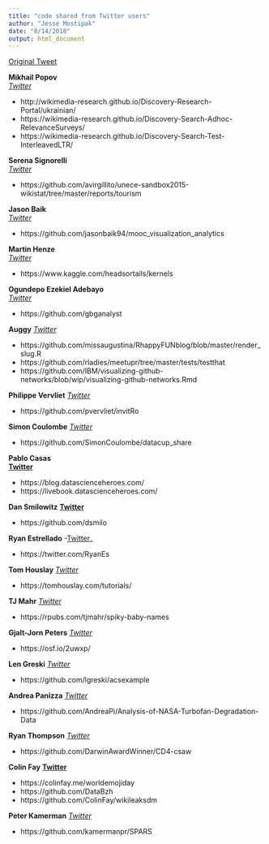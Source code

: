 ```yaml
---
title: "code shared from Twitter users"
author: "Jesse Mostipak"
date: "8/14/2018"
output: html_document
---
```


[Original Tweet](https://twitter.com/kierisi/status/1029097673163501569)

**Mikhail Popov**  
_[Twitter](https://twitter.com/bearloga)_

* http://wikimedia-research.github.io/Discovery-Research-Portal/ukrainian/
* https://wikimedia-research.github.io/Discovery-Search-Adhoc-RelevanceSurveys/
* https://wikimedia-research.github.io/Discovery-Search-Test-InterleavedLTR/


**Serena Signorelli**  
_[Twitter](https://twitter.com/sere_signorelli)_

* https://github.com/avirgillito/unece-sandbox2015-wikistat/tree/master/reports/tourism


**Jason Baik**  
_[Twitter](https://twitter.com/jsonbaik)_

* https://github.com/jasonbaik94/mooc_visualization_analytics


**Martin Henze**  
_[Twitter](https://twitter.com/heads0rtai1s)_

* https://www.kaggle.com/headsortails/kernels


**Ogundepo Ezekiel Adebayo**  
_[Twitter](https://twitter.com/gbganalyst)_

* https://github.com/gbganalyst


**Auggy**
_[Twitter](https://twitter.com/mmmpork)_

* https://github.com/missaugustina/RhappyFUNblog/blob/master/render_slug.R
* https://github.com/rladies/meetupr/tree/master/tests/testthat
* https://github.com/IBM/visualizing-github-networks/blob/wip/visualizing-github-networks.Rmd


**Philippe Vervliet**
_[Twitter](https://twitter.com/pvervliet)_

* https://github.com/pvervliet/invitRo

**Simon Coulombe**
_[Twitter](https://twitter.com/CoulSim)_

* https://github.com/SimonCoulombe/datacup_share


**Pablo Casas**  
__[Twitter](https://twitter.com/pabloc_ds)__

* https://blog.datascienceheroes.com/
* https://livebook.datascienceheroes.com/


**Dan Smilowitz**
__[Twitter](https://twitter.com/dsmilo_)__

* https://github.com/dsmilo


**Ryan Estrellado**
-[Twitter](https://twitter.com/RyanEs)_

* https://twitter.com/RyanEs


**Tom Houslay**
_[Twitter](https://twitter.com/tomhouslay)_

* https://tomhouslay.com/tutorials/


**TJ Mahr**
_[Twitter](https://twitter.com/tjmahr)_

* https://rpubs.com/tjmahr/spiky-baby-names


**Gjalt-Jorn Peters**
_[Twitter](https://twitter.com/matherion)_

* https://osf.io/2uwxp/


**Len Greski**
_[Twitter](https://twitter.com/lgreski)_

* https://github.com/lgreski/acsexample


**Andrea Panizza**
_[Twitter](https://twitter.com/unsorsodicorda)_

* https://github.com/AndreaPi/Analysis-of-NASA-Turbofan-Degradation-Data


**Ryan Thompson**
_[Twitter](https://twitter.com/DarwinAwdWinner)_

* https://github.com/DarwinAwardWinner/CD4-csaw


**Colin Fay**
__[Twitter](https://twitter.com/_ColinFay)__

* https://colinfay.me/worldemojiday
* https://github.com/DataBzh
* https://github.com/ColinFay/wikileaksdm


**Peter Kamerman**
_[Twitter](https://twitter.com/painblogR)_

* https://github.com/kamermanpr/SPARS




